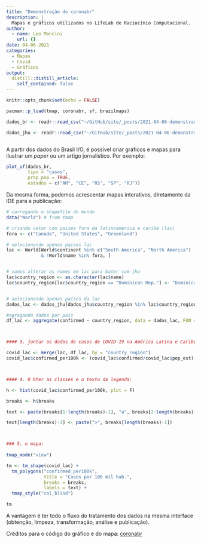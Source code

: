 ```yaml
---
title: "Demonstração do coronabr"
description: |
  Mapas e gráficos utilizados no LifeLab de Raciocínio Computacional.
author:
  - name: Leo Mancini
    url: {}
date: 04-06-2021
categories:
  - Mapas
  - Covid
  - Gráficos
output:
  distill::distill_article:
    self_contained: false
---
```



```r
knitr::opts_chunk$set(echo = FALSE)

pacman::p_load(tmap, coronabr, sf, brazilmaps)

dados_br <- readr::read_csv("~/GitHub/site/_posts/2021-04-06-demonstrao-do-coronabr/corona_brasil.csv")

dados_jhu <- readr::read_csv("~/GitHub/site/_posts/2021-04-06-demonstrao-do-coronabr/corona_jhu.csv")



```

A partir dos dados do Brasil I/O, é possível criar gráficos e mapas para ilustrar um _paper_ ou um artigo jornalístico. Por exemplo:

```r
plot_uf(dados_br, 
        tipo = "casos",
        prop_pop = TRUE,
        estados = c("AM", "CE", "RS", "SP", "RJ"))
```

Da mesma forma, podemos acrescentar mapas interativos, diretamente da IDE para a publicação:

```r

# carregando o shapefile do mundo
data("World") # from tmap

# criando vetor com paises fora da latinoamerica e caribe (lac)
fora <- c("Canada", "United States", "Greenland")

# selecionando apenas paises lac
lac <- World[World$continent %in% c("South America", "North America")
             & !World$name %in% fora, ]


# vamos alterar os nomes em lac para bater com jhu
lac$country_region <- as.character(lac$name)
lac$country_region[lac$country_region == "Dominican Rep."] <- "Dominican Republic"


# selecionando apenas países da lac
dados_lac <- dados_jhu[dados_jhu$country_region %in% lac$country_region, ]

#agregando dados por país
df_lac <- aggregate(confirmed ~ country_region, data = dados_lac, FUN = sum)



#### 3. juntar os dados de casos de COVID-19 na América Latina e Caribe com os dados do shapefile para a região.

covid_lac <- merge(lac, df_lac, by = "country_region")
covid_lac$confirmed_per100k <- (covid_lac$confirmed/covid_lac$pop_est) * 100000



#### 4. O bter as classes e o texto da legenda:

h <- hist(covid_lac$confirmed_per100k, plot = F)

breaks <- h$breaks

text <- paste(breaks[1:length(breaks)-1], "a", breaks[2:length(breaks)])

text[length(breaks)-1] <- paste(">", breaks[length(breaks)-1])



### 5. o mapa:
  
tmap_mode("view")

tm <- tm_shape(covid_lac) +
  tm_polygons("confirmed_per100k", 
              title = "Casos por 100 mil hab.", 
              breaks = breaks, 
              labels = text) +
  tmap_style("col_blind")

tm
```

A vantagem é ter todo o fluxo do tratamento dos dados na mesma interface (obtenção, limpeza, transformação, análise e publicação).

Créditos para o código do gráfico e do mapa: [coronabr](https://liibre.github.io/coronabr/index.html)
